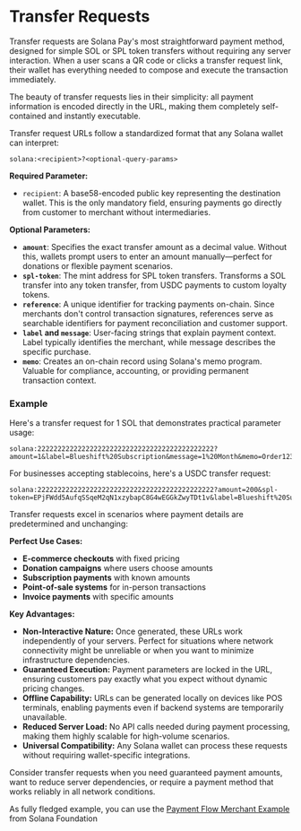 
# Transfer Requests

Transfer requests are Solana Pay's most straightforward payment method, designed for simple SOL or SPL token transfers without requiring any server interaction. When a user scans a QR code or clicks a transfer request link, their wallet has everything needed to compose and execute the transaction immediately.

The beauty of transfer requests lies in their simplicity: all payment information is encoded directly in the URL, making them completely self-contained and instantly executable.

<ArticleSection name="URL Structure and Parameters" id="url-structure" level="h2" />

Transfer request URLs follow a standardized format that any Solana wallet can interpret:

```
solana:<recipient>?<optional-query-params>
```

**Required Parameter:**
- `recipient`: A base58-encoded public key representing the destination wallet. This is the only mandatory field, ensuring payments go directly from customer to merchant without intermediaries.

**Optional Parameters:**
- **`amount`**: Specifies the exact transfer amount as a decimal value. Without this, wallets prompt users to enter an amount manually—perfect for donations or flexible payment scenarios.
- **`spl-token`**: The mint address for SPL token transfers. Transforms a SOL transfer into any token transfer, from USDC payments to custom loyalty tokens.
- **`reference`**: A unique identifier for tracking payments on-chain. Since merchants don't control transaction signatures, references serve as searchable identifiers for payment reconciliation and customer support.
- **`label` and `message`**: User-facing strings that explain payment context. Label typically identifies the merchant, while message describes the specific purchase.
- **`memo`**: Creates an on-chain record using Solana's memo program. Valuable for compliance, accounting, or providing permanent transaction context.

### Example 

Here's a transfer request for 1 SOL that demonstrates practical parameter usage:

```
solana:22222222222222222222222222222222222222222222?amount=1&label=Blueshift%20Subscription&message=1%20Month&memo=Order12345&reference=abc123def456
```

For businesses accepting stablecoins, here's a USDC transfer request:

```
solana:22222222222222222222222222222222222222222222?amount=200&spl-token=EPjFWdd5AufqSSqeM2qN1xzybapC8G4wEGGkZwyTDt1v&label=Blueshift%20Subscription&message=1%20Month&memo=Order12345&reference=abc123def456
```

<ArticleSection name="When to Use Transfer Requests" id="when-to-use" level="h2" />

Transfer requests excel in scenarios where payment details are predetermined and unchanging:

**Perfect Use Cases:**
- **E-commerce checkouts** with fixed pricing
- **Donation campaigns** where users choose amounts
- **Subscription payments** with known amounts
- **Point-of-sale systems** for in-person transactions
- **Invoice payments** with specific amounts

**Key Advantages:**
- **Non-Interactive Nature:** Once generated, these URLs work independently of your servers. Perfect for situations where network connectivity might be unreliable or when you want to minimize infrastructure dependencies.
- **Guaranteed Execution:** Payment parameters are locked in the URL, ensuring customers pay exactly what you expect without dynamic pricing changes.
- **Offline Capability:** URLs can be generated locally on devices like POS terminals, enabling payments even if backend systems are temporarily unavailable.
- **Reduced Server Load:** No API calls needed during payment processing, making them highly scalable for high-volume scenarios.
- **Universal Compatibility:** Any Solana wallet can process these requests without requiring wallet-specific integrations.

Consider transfer requests when you need guaranteed payment amounts, want to reduce server dependencies, or require a payment method that works reliably in all network conditions.

<ArticleSection name="Example" id="example" level="h2" />

As fully fledged example, you can use the [Payment Flow Merchant Example](https://github.com/solana-foundation/solana-pay/blob/master/core/example/payment-flow-merchant/main.ts) from Solana Foundation
